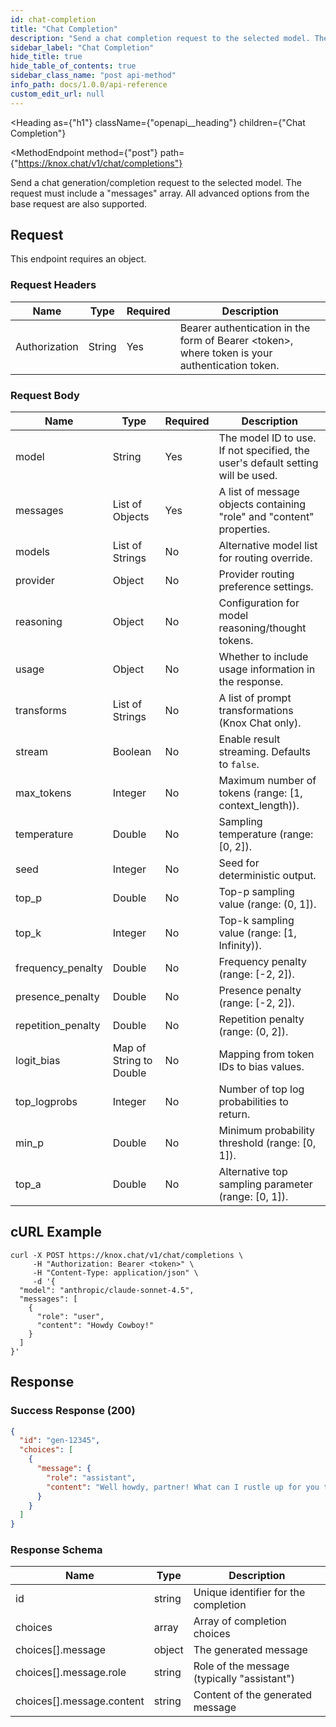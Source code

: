 ```yaml
---
id: chat-completion
title: "Chat Completion"
description: "Send a chat completion request to the selected model. The request must contain a \"messages\" array. All advanced options from the base request are also supported."
sidebar_label: "Chat Completion"
hide_title: true
hide_table_of_contents: true
sidebar_class_name: "post api-method"
info_path: docs/1.0.0/api-reference
custom_edit_url: null
---
```



<Heading
  as={"h1"}
  className={"openapi__heading"}
  children={"Chat Completion"}
>
</Heading>

<MethodEndpoint
  method={"post"}
  path={"https://knox.chat/v1/chat/completions"}
>
</MethodEndpoint>

Send a chat generation/completion request to the selected model. The request must include a "messages" array. All advanced options from the base request are also supported.

## Request

This endpoint requires an object.

### Request Headers

| Name | Type | Required | Description |
| ---- | ---- | -------- | ----------- |
| Authorization | String | Yes | Bearer authentication in the form of Bearer \<token\>, where token is your authentication token. |

### Request Body

| Name | Type | Required | Description |
| ---- | ---- | -------- | ----------- |
| model | String | Yes | The model ID to use. If not specified, the user's default setting will be used. |
| messages | List of Objects | Yes | A list of message objects containing "role" and "content" properties. |
| models | List of Strings | No | Alternative model list for routing override. |
| provider | Object | No | Provider routing preference settings. |
| reasoning | Object | No | Configuration for model reasoning/thought tokens. |
| usage | Object | No | Whether to include usage information in the response. |
| transforms | List of Strings | No | A list of prompt transformations (Knox Chat only). |
| stream | Boolean | No | Enable result streaming. Defaults to `false`. |
| max_tokens | Integer | No | Maximum number of tokens (range: [1, context_length)). |
| temperature | Double | No | Sampling temperature (range: [0, 2]). |
| seed | Integer | No | Seed for deterministic output. |
| top_p | Double | No | Top-p sampling value (range: (0, 1]). |
| top_k | Integer | No | Top-k sampling value (range: [1, Infinity)). |
| frequency_penalty | Double | No | Frequency penalty (range: [-2, 2]). |
| presence_penalty | Double | No | Presence penalty (range: [-2, 2]). |
| repetition_penalty | Double | No | Repetition penalty (range: (0, 2]). |
| logit_bias | Map of String to Double | No | Mapping from token IDs to bias values. |
| top_logprobs | Integer | No | Number of top log probabilities to return. |
| min_p | Double | No | Minimum probability threshold (range: [0, 1]). |
| top_a | Double | No | Alternative top sampling parameter (range: [0, 1]). |

## cURL Example

```shell
curl -X POST https://knox.chat/v1/chat/completions \
     -H "Authorization: Bearer <token>" \
     -H "Content-Type: application/json" \
     -d '{
  "model": "anthropic/claude-sonnet-4.5",
  "messages": [
    {
      "role": "user",
      "content": "Howdy Cowboy!"
    }
  ]
}'
```

## Response

### Success Response (200)

```json
{
  "id": "gen-12345",
  "choices": [
    {
      "message": {
        "role": "assistant",
        "content": "Well howdy, partner! What can I rustle up for you today? Need help with a problem, a plan, a story, or just some trail talk?"
      }
    }
  ]
}
```

### Response Schema

| Name | Type | Description |
| ---- | ---- | ----------- |
| id | string | Unique identifier for the completion |
| choices | array | Array of completion choices |
| choices[].message | object | The generated message |
| choices[].message.role | string | Role of the message (typically "assistant") |
| choices[].message.content | string | Content of the generated message |
